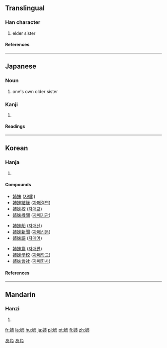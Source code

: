 {{see|姊}}
==Translingual==

===Han character===
{{Han char|rn=38|rad=女|as=05|sn=8|four=|canj=女十月 (VJB), 女卜中月 (VYLB)}}

# elder sister

====References====
{{Han ref|kx=0258.140|dkj=06165|dj=0523.210|hdz=21029.160|uh=59C9|ud=22985}}

----

==Japanese==

===Noun===
{{ja-noun|k|hira=あね|rom=ane}}

# one's own older sister

===Kanji===
{{ja-kanji|grade=2|rs=女05}}

# {{defn|Japanese}}

====Readings====
{{ja-readings|on=[[し]] ([[shi]])|kun=[[あね]] ([[ane]])}}

[[Category:1000 Japanese basic words|あね]]
[[Category:ja:Family|あね]]

----

==Korean==

===Hanja===
{{ko-hanja|hangeul=자|rv=ja|mr=cha|eumhun=손윗누이|ehrv=sonwitnui|ehmr=sonwitnui|ehy=}}

# {{defn|Korean}}

====Compounds====
{{top3}}
*[[姉妹]] ([[자매]]))
*[[姉妹結緣]] ([[자매결연]])
*[[姉妹校]] ([[자매교]])
*[[姉妹機關]] ([[자매기관]])
{{mid3}}
*[[姉妹船]] ([[자매선]])
*[[姉妹新聞]] ([[자매신문]])
*[[姉妹語]] ([[자매어]])
{{mid3}}
*[[姉妹篇]] ([[자매편]])
*[[姉妹學校]] ([[자매학교]])
*[[姉妹會社]] ([[자매회사]])
{{bottom}}

====References====
{{Hanja ref|nav=11063}}

----

==Mandarin==

===Hanzi===
{{cmn-hanzi|pin=[[zǐ]] ([[zi3]])|wg=tzu<sup>3</sup>}}

# {{defn|Mandarin}}

[[fr:姉]]
[[la:姉]]
[[hu:姉]]
[[ja:姉]]
[[pl:姉]]
[[pt:姉]]
[[fi:姉]]
[[zh:姉]]